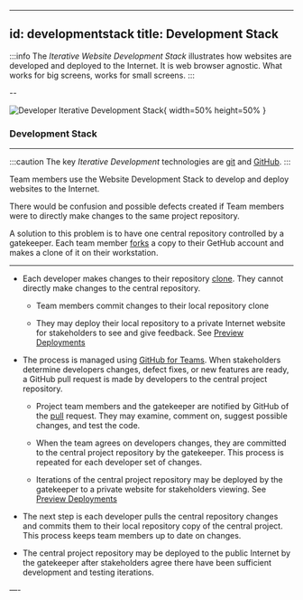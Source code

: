 
---
id: developmentstack
title: Development Stack
---

:::info
The *Iterative Website Development Stack* illustrates how websites are developed and deployed to the Internet. It is web browser agnostic. What works for big screens, works for small screens.
:::

--


![Developer Iterative Development Stack](/img/websitedev.png){ width=50% height=50% }

### Development Stack

---



:::caution
The key *Iterative Development* technologies are [git](glossary#git) and [GitHub](glossary#github).
:::


Team members use the Website Development Stack to develop and deploy websites to the Internet. 

There would be confusion and possible defects created if Team members were to directly make changes to the same project repository.  

A solution to this problem is to have one central repository controlled by a gatekeeper. Each team member [forks](glossary#fork) a copy to their GetHub account and makes a clone of it on their workstation.

---


- Each developer makes changes to their repository [clone](glossary#clone). They cannot directly make changes to the central repository.

	- Team members commit changes to their local repository clone

	- They may deploy their local repository to a private Internet website for stakeholders to see and give feedback.  See [Preview Deployments](glossary#preview-deployments)

- The process is managed using [GitHub for Teams](https://github.com/team). When stakeholders determine developers changes, defect fixes, or new features are ready, a GitHub pull request is made by developers to the central project repository. 

	- Project team members and the gatekeeper are notified by GitHub of the [pull](glossary#pull-request) request. They may examine, comment on, suggest possible changes, and test the code. 

	- When the team agrees on developers changes, they are committed to the central project repository by the gatekeeper. This process is repeated for each developer set of changes. 

	- Iterations of the central project repository may be deployed by the gatekeeper to a private website for stakeholders viewing.  See [Preview Deployments](glossary#preview-deployments)

- The next step is each developer pulls the central repository changes and commits them to their local repository copy of the central project. This process keeps team members up to date on changes.

- The central project repository may be deployed to the public Internet by the gatekeeper after stakeholders agree there have been sufficient development and testing iterations.

—-